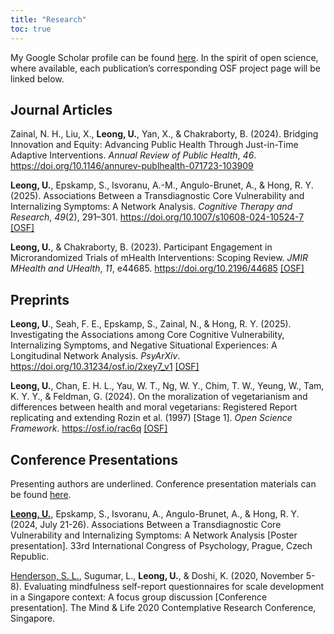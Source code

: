```yaml
---
title: "Research"
toc: true
---
```


My Google Scholar profile can be found [here](https://scholar.google.com.sg/citations?user=P9Tl79kAAAAJ&hl=en). In the spirit of open science, where available, each publication's corresponding OSF project page will be linked below.

## Journal Articles

Zainal, N. H., Liu, X., **Leong, U.**, Yan, X., & Chakraborty, B. (2024). Bridging Innovation and Equity: Advancing Public Health Through Just-in-Time Adaptive Interventions. *Annual Review of Public Health*, *46*. <https://doi.org/10.1146/annurev-publhealth-071723-103909>

**Leong, U.**, Epskamp, S., Isvoranu, A.-M., Angulo-Brunet, A., & Hong, R. Y. (2025). Associations Between a Transdiagnostic Core Vulnerability and Internalizing Symptoms: A Network Analysis. *Cognitive Therapy and Research*, *49*(2), 291–301. <https://doi.org/10.1007/s10608-024-10524-7> [\[OSF\]](https://osf.io/z5t8d/)

**Leong, U.**, & Chakraborty, B. (2023). Participant Engagement in Microrandomized Trials of mHealth Interventions: Scoping Review. *JMIR MHealth and UHealth*, *11*, e44685. <https://doi.org/10.2196/44685> [\[OSF\]](https://osf.io/xdnr8/)

## Preprints

**Leong, U**., Seah, F. E., Epskamp, S., Zainal, N., & Hong, R. Y. (2025). Investigating the Associations among Core Cognitive Vulnerability, Internalizing Symptoms, and Negative Situational Experiences: A Longitudinal Network Analysis. *PsyArXiv*. <https://doi.org/10.31234/osf.io/2xey7_v1> [\[OSF\]](https://osf.io/qm4xs/)

**Leong, U.**, Chan, E. H. L., Yau, W. T., Ng, W. Y., Chim, T. W., Yeung, W., Tam, K. Y. Y., & Feldman, G. (2024). On the moralization of vegetarianism and differences between health and moral vegetarians: Registered Report replicating and extending Rozin et al. (1997) \[Stage 1\]. *Open Science Framework*. <https://osf.io/rac6q> [\[OSF\]](https://osf.io/5azdg)

<!-- **Leong, U.**, Epskamp, S., Isvoranu, A., Angulo-Brunet, A., & Hong, R. Y. (2024). Associations Between a Transdiagnostic Core Vulnerability and Internalizing Symptoms: A Network Analysis. *PsyArXiv*. <https://doi.org/10.31234/osf.io/cwd46> -->

## Conference Presentations

Presenting authors are underlined. Conference presentation materials can be found [here](https://osf.io/rju35/).

<u>**Leong, U.**</u>, Epskamp, S., Isvoranu, A., Angulo-Brunet, A., & Hong, R. Y. (2024, July 21-26). Associations Between a Transdiagnostic Core Vulnerability and Internalizing Symptoms: A Network Analysis \[Poster presentation\]. 33rd International Congress of Psychology, Prague, Czech Republic.

<u>Henderson, S. L.</u>, Sugumar, L., **Leong, U.**, & Doshi, K. (2020, November 5-8). Evaluating mindfulness self-report questionnaires for scale development in a Singapore context: A focus group discussion \[Conference presentation\]. The Mind & Life 2020 Contemplative Research Conference, Singapore.

